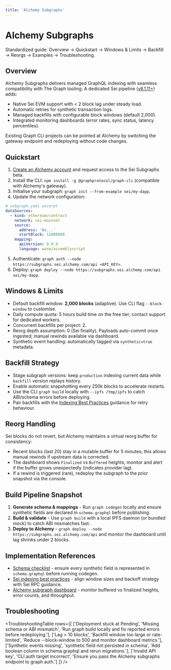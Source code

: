 ```yaml
---
title: 'Alchemy Subgraphs'
---
```



# Alchemy Subgraphs

<Callout type="info">Standardized guide: Overview → Quickstart → Windows & Limits → Backfill → Reorgs → Examples → Troubleshooting.</Callout>

## Overview

Alchemy Subgraphs delivers managed GraphQL indexing with seamless compatibility with The Graph tooling. A dedicated Sei pipeline ([v6.1.11+](https://github.com/sei-protocol/sei-chain/releases/tag/v6.1.11)) adds:

- Native Sei EVM support with < 2 block lag under steady load.
- Automatic retries for synthetic transaction logs.
- Managed backfills with configurable block windows (default 2,000).
- Integrated monitoring dashboards (error rates, sync status, latency percentiles).

<Callout type="tip">Existing Graph CLI projects can be pointed at Alchemy by switching the gateway endpoint and redeploying without code changes.</Callout>

## Quickstart

1. [Create an Alchemy account](https://www.alchemy.com/signup) and request access to the Sei Subgraphs beta.
2. Install the CLI: `npm install -g @graphprotocol/graph-cli` (compatible with Alchemy's gateway).
3. Initialise your subgraph: `graph init --from-example sei/my-dapp`.
4. Update the network configuration:

```yaml copy
# subgraph.yaml excerpt
dataSources:
  - kind: ethereum/contract
    network: sei-mainnet
    source:
      address: '0x...'
      startBlock: 12000000
    mapping:
      apiVersion: 0.0.9
      language: wasm/assemblyscript
```

5. Authenticate: `graph auth --node https://subgraphs.sei.alchemy.com/api <API_KEY>`.
6. Deploy: `graph deploy --node https://subgraphs.sei.alchemy.com/api sei/my-dapp`.

## Windows & Limits

- Default backfill window: **2,000 blocks** (adaptive). Use CLI flag `--block-window` to customise.
- Daily compute quota: 5 hours build time on the free tier; contact support for dedicated workers.
- Concurrent backfills per project: 2.
- Reorg depth assumption: 0 (Sei finality). Payloads auto-commit once ingested; manual rewinds available via dashboard.
- Synthetic event handling: automatically tagged via `synthetic=true` metadata.

## Backfill Strategy

- Stage subgraph versions: keep `production` indexing current data while `backfill` version replays history.
- Enable automatic snapshotting every 250k blocks to accelerate restarts.
- Use the CLI `graph build` locally with `--ipfs /tmp/ipfs` to catch ABI/schema errors before deploying.
- Pair backfills with the [Indexing Best Practices](../indexing/best-practices) guidance for retry behaviour.

## Reorg Handling

Sei blocks do not revert, but Alchemy maintains a virtual reorg buffer for consistency:

- Recent blocks (last 20) stay in a mutable buffer for 5 minutes; this allows manual rewinds if upstream data is corrected.
- The dashboard shows `Finalized` vs `Buffered` heights; monitor and alert if the buffer grows unexpectedly (indicates provider lag).
- If a rewind is triggered (rare), redeploy the subgraph to the prior snapshot via the console.

## Build Pipeline Snapshot

1. **Generate schema & mappings** - Run `graph codegen` locally and ensure synthetic fields are declared in `schema.graphql` before publishing.
2. **Build & validate** - Use `graph build` with a local IPFS daemon (or bundled mock) to catch ABI mismatches fast.
3. **Deploy to Alchemy** - `graph deploy --node https://subgraphs.sei.alchemy.com/api` and monitor the dashboard until lag shrinks under 2 blocks.

## Implementation References

- [Schema checklist](https://thegraph.com/docs/en/developing/creating-a-subgraph/) - ensure every synthetic field is represented in `schema.graphql` before running codegen.
- [Sei indexing best practices](/evm/indexing-best-practices) - align window sizes and backoff strategy with Sei RPC guidance.
- [Alchemy subgraph dashboard](https://dashboard.alchemy.com/) - monitor buffered vs finalized heights, error counts, and throughput.

## Troubleshooting

<TroubleshootingTable
  rows={[
    ['Deployment stuck at Pending', 'Missing schema or ABI mismatch', 'Run graph build locally and fix reported errors before redeploying.'],
    ['Lag > 10 blocks', 'Backfill window too large or rate-limited', 'Reduce --block-window to 500 and monitor dashboard metrics.'],
    ['Synthetic events missing', 'synthetic field not persisted in schema', 'Add boolean column in schema.graphql and rerun migrations.'],
    ['Invalid API key', 'CLI auth target incorrect', 'Ensure you pass the Alchemy subgraphs endpoint to graph auth.']
  ]}
/>
